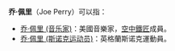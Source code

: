 {{TA
| G1 = PP
}}

'''乔·佩里'''（Joe Perry）可以指：

*[[乔·佩里_(音乐家)|乔·佩里 (音乐家)]]：美國音樂家，[[空中鐵匠|空中鐵匠]]成員。
*[[乔·佩里_(斯诺克运动员)|乔·佩里 (斯诺克运动员)]]：英格蘭斯诺克運動員。

{{消歧義|Perry, Joe|Cat=人名譯名消歧義}}
